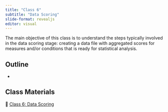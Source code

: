 ```yaml
---
title: "Class 6"
subtitle: "Data Scoring"
slide-format: revealjs
editor: visual
---
```


The main objective of this class is to understand the steps typically involved in the data scoring stage: creating a data file with aggregated scores for measures and/or conditions that is ready for statistical analysis.

## Outline

-   

## Class Materials

📘 [Class 6: Data Scoring](/lectures/lectures-class-6.html)
